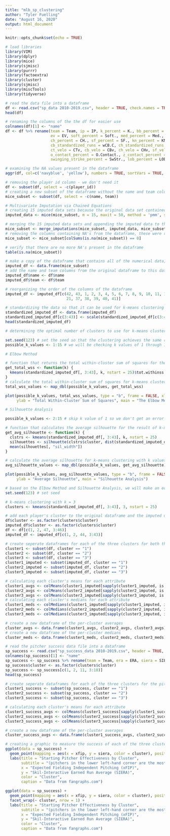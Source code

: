 ---
title: "mlb_sp_clustering"
author: "Tyler Fuelling"
date: "August 16, 2020"
output: html_document
---

```{r setup, include=FALSE}
knitr::opts_chunk$set(echo = TRUE)

# load libraries
library(VIM)
library(dplyr)
library(mice)
library(sjmisc)
library(purrr)
library(factoextra)
library(cluster)
library(sjmisc)
library(miscTools)
library(tidyverse)
```

```{r}
# read the data file into a dataframe
df <- read.csv("sp_data 2010-2019.csv", header = TRUE, check.names = TRUE)
head(df)
```
``` {r}
# renaming the columns of the the df for easier use
colnames(df)[1] <- "name"
df <- df %>% rename(team = Team, ip = IP, k_percent = K., bb_percent = BB., babip = BABIP, gb_percent = GB., ld_percent = LD., fb_percent = FB.,iffb_percent = IFFB.,
                    ev = EV, soft_percent = Soft., med_percent = Med., hard_percent = Hard., fa_percent = FB..1, sl_percent = SL., ct_percent = CT., cb_percent = CB.,
                    ch_percent = CH., sf_percent = SF., kn_percent = KN., fa_standardized_runs = wFB.C, sl_standardized_runs = wSL.C, ct_standardized_runs = wCT.C,
                    cb_standardized_runs = wCB.C, ch_standardized_runs = wCH.C, sf_standardized_runs = wSF.C, kn_standardized_runs = wKN.C, fa_velo = FBv, sl_velo = SLv,
                    ct_velo = CTv, cb_velo = CBv, ch_velo = CHv, sf_velo = SFv, kn_velo = KNv, o_swing_percent = O.Swing., z_swing_percent = Z.Swing., swing_percent = Swing.,
                    o_contact_percent = O.Contact., z_contact_percent = Z.Contact., contact_percent = Contact., zone_percent = Zone., first_strike_percent = F.Strike.,
                    swinging_strike_percent = SwStr., lob_percent = LOB., pace = Pace, player_id = playerid)
```

``` {r}
# examining the NA values present in the dataframe
aggr(df, col=c('navyblue', 'yellow'), numbers = TRUE, sortVars = TRUE, labels = names(df), cex.axis = .7, gap = 3, ylab = c("Missing Data", "Pattern"))
```
``` {r}
# removing the player id column - we don't need it
df <- subset(df, select = -c(player_id))
# creating a new subset of the dataframe without the name and team columns to be used for multivariate imputation (MICE package)
mice_subset <- subset(df, select = -c(name, team))

# Multivariate Imputation via Chained Equations
# creating 15 imputed data sets because the original data set contained about 15% NA's, max iterations of 50, using "predictive mean matching"
imputed_data <- mice(mice_subset, m = 15, maxit = 50, method = 'pmm', seed = 123)

# merging the 15 imputed data sets and appending the imputed data to the mice_subset dataframe
mice_subset <- merge_imputations(mice_subset, imputed_data, mice_subset)
# removing the columns containing NA's from the dataframe, these were replaced with the imputed data 
mice_subset <- mice_subset[colSums(is.na(mice_subset)) == 0]

# verify that there are no more NA's present in the dataframe 
table(is.na(mice_subset))
```

```{r}
# make a copy of the dataframe that contains all of the numerical data, including all of the imputed data
imputed_df <- data.frame(mice_subset)
# add the name and team columns from the original dataframe to this dataframe that contains all of the data
imputed_df$name <- df$name
imputed_df$team <- df$team

# reorganizing the order of the columns of the dataframe
imputed_df <- imputed_df[c(42, 43, 1, 2, 3, 4, 5, 6, 7, 8, 9, 10, 11, 14, 15, 16, 17, 18, 19, 20, 22, 23, 24, 25, 26, 12, 27, 28, 29, 30, 31, 13, 32, 33, 34, 35, 36,
                           21, 37, 38, 39, 40, 41)]

# standardizing the data so that it can be used for k-means clustering
standardized_imputed_df <- data.frame(imputed_df)
standardized_imputed_df[c(3:43)] <- scale(standardized_imputed_df[c(3:43)])
head(standardized_imputed_df)
```

``` {r}
# determining the optimal number of clusters to use for k-means clustering

set.seed(123) # set the seed so that the clustering achieves the same result each time it is run
possible_k_values <- 1:15 # we will be checking k values of 1 through 15

# Elbow Method

# function that returns the total within-cluster sum of squares for the result of k-means clustering with k clusters
get_total_wss <- function(k) {
  kmeans(standardized_imputed_df[, 3:43], k, nstart = 25)$tot.withinss
}
# calculate the total within-cluster sum of squares for k-means clustering with k values of 1 through 15
total_wss_values <- map_dbl(possible_k_values, get_total_wss)

plot(possible_k_values, total_wss_values, type = "b", frame = FALSE, xlab= "Number of Clusters - K",
     ylab = "Total Within-Cluster Sum of Squares", main = "The Elbow Method")

# Silhouette Analysis

possible_k_values <- 2:15 # skip k value of 1 so we don't get an error when calculating average silhouettes

# function that calculates the average silhouette for the result of k-means clustering with k clusters
get_avg_silhouette <- function(k) {
  clstrs <- kmeans(standardized_imputed_df[, 3:43], k, nstart = 25)
  silhouettes <- silhouette(clstrs$cluster, dist(standardized_imputed_df[, 3:43]))
  mean(silhouettes[, "sil_width"])
}

# calculate the average silhouette for k-means clustering with k values of 1 through 15
avg_silhouette_values <- map_dbl(possible_k_values, get_avg_silhouette)

plot(possible_k_values, avg_silhouette_values, type = "b", frame = FALSE, xlab= "Number of Clusters - K",
     ylab = "Average Silhouette", main = "Silhouette Analysis")

```

``` {r}
# based on the Elbow Method and Silhouette Analysis, we will make an educated guess of 3 as our value of k for k-means clustering
set.seed(123) # set seed

# k-means clustering with k = 3
clusters <- kmeans(standardized_imputed_df[, 3:43], 3, nstart = 25)

# add each player's cluster to the original dataframe and the imputed dataframe
df$cluster <- as.factor(clusters$cluster)
imputed_df$cluster <- as.factor(clusters$cluster)
df <- df[c(1, 2, 47, 3:46)]
imputed_df <- imputed_df[c(1, 2, 44, 3:43)]
```

``` {r}
# create seperate dataframes for each of the three clusters for both the original data and the imputed data
cluster1 <- subset(df, cluster == "1")
cluster2 <- subset(df, cluster == "2")
cluster3 <- subset(df, cluster == "3")
cluster1_imputed <- subset(imputed_df, cluster == "1")
cluster2_imputed <- subset(imputed_df, cluster == "2")
cluster3_imputed <- subset(imputed_df, cluster == "3")

# calculating each cluster's means for each attribute
cluster1_avgs <- colMeans(cluster1_imputed[sapply(cluster1_imputed, is.numeric)])
cluster2_avgs <- colMeans(cluster2_imputed[sapply(cluster2_imputed, is.numeric)]) 
cluster3_avgs <- colMeans(cluster3_imputed[sapply(cluster3_imputed, is.numeric)])
# calculating each cluster's medians for each attribute
cluster1_meds <- colMedians(cluster1_imputed[sapply(cluster1_imputed, is.numeric)])
cluster2_meds <- colMedians(cluster2_imputed[sapply(cluster2_imputed, is.numeric)]) 
cluster3_meds <- colMedians(cluster3_imputed[sapply(cluster3_imputed, is.numeric)])

# create a new dataframe of the per-cluster averages
cluster_avgs <- data.frame(cluster1_avgs, cluster2_avgs, cluster3_avgs)
# create a new dataframe of the per-cluster medians
cluster_meds <- data.frame(cluster1_meds, cluster2_meds, cluster3_meds)
```

``` {r}
# read the pitcher success data file into a dataframe
sp_success <- read.csv("sp_success_data 2010-2019.csv", header = TRUE, check.names = TRUE)
colnames(sp_success)[1] <- "name"
sp_success <- sp_success %>% rename(team = Team, era = ERA, siera = SIERA, whip = WHIP, fip = FIP, xfip = xFIP, war = WAR, rar = RAR, wpa = WPA)
sp_success$cluster <- as.factor(clusters$cluster)
sp_success <- sp_success[c(1, 2, 11, 3:10)]
head(sp_success)
```

``` {r}
# create seperate dataframes for each of the three clusters for the pitcher success data
cluster1_success <- subset(sp_success, cluster == "1")
cluster2_success <- subset(sp_success, cluster == "2")
cluster3_success <- subset(sp_success, cluster == "3")

# calculating each cluster's means for each attribute
cluster1_success_avgs <- colMeans(cluster1_success[sapply(cluster1_success, is.numeric)])
cluster2_success_avgs <- colMeans(cluster2_success[sapply(cluster2_success, is.numeric)]) 
cluster3_success_avgs <- colMeans(cluster3_success[sapply(cluster3_success, is.numeric)])

# create a new dataframe of the per-cluster averages
cluster_success_avgs <- data.frame(cluster1_success_avgs, cluster2_success_avgs, cluster3_success_avgs)
```

``` {r}
# creating a graphic to measure the success of each of the three clusters
ggplot(data = sp_success) +
  geom_point(mapping = aes(x = xfip, y = siera, color = cluster), position = "jitter") +
  labs(title = "Starting Pitcher Effectiveness by Cluster",
       subtitle = "(pitchers in the lower left-hand corner are the most effective)",
       x = "Expected Fielding Independent Pitching (xFIP)",
       y = "Skil-Interactive Earned Run Average (SIERA)",
       color = "Cluster",
       caption = "Data from fangraphs.com")
```

``` {r}
ggplot(data = sp_success) +
  geom_point(mapping = aes(x = xfip, y = siera, color = cluster), position = "jitter") +
  facet_wrap(~ cluster, nrow = 1) +
  labs(title = "Starting Pitcher Effectiveness by Cluster",
       subtitle = "(pitchers in the lower left-hand corner are the most effective)",
       x = "Expected Fielding Independent Pitching (xFIP)",
       y = "Skil-Interactive Earned Run Average (SIERA)",
       color = "Cluster",
       caption = "Data from fangraphs.com")
```
